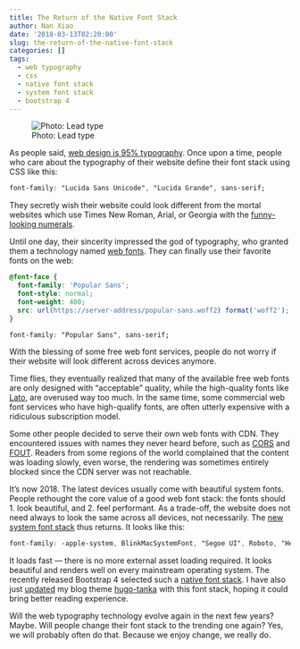 ```yaml
---
title: The Return of the Native Font Stack
author: Nan Xiao
date: '2018-03-13T02:20:00'
slug: the-return-of-the-native-font-stack
categories: []
tags:
  - web typography
  - css
  - native font stack
  - system font stack
  - bootstrap 4
---
```


![Photo: Lead type](/image/lead-set-printing.jpg)

As people said, [web design is 95% typography](https://ia.net/topics/the-web-is-all-about-typography-period/).
Once upon a time, people who care about the typography of their website
define their font stack using CSS like this:

```css
font-family: "Lucida Sans Unicode", "Lucida Grande", sans-serif;
```

They secretly wish their website could look different from the mortal
websites which use Times New Roman, Arial, or Georgia with the
[funny-looking numerals](https://nedbatchelder.com/blog/200805/bad_web_type_georgias_numerals.html).

Until one day, their sincerity impressed the god of typography,
who granted them a technology named
[web fonts](https://en.wikipedia.org/wiki/Web_typography#Web_fonts).
They can finally use their favorite fonts on the web:

```css
@font-face {
  font-family: 'Popular Sans';
  font-style: normal;
  font-weight: 400;
  src: url(https://server-address/popular-sans.woff2) format('woff2');
}

font-family: "Popular Sans", sans-serif;
```

With the blessing of some free web font services, people do not
worry if their website will look different across devices anymore.

Time flies, they eventually realized that many of the available free
web fonts are only designed with "acceptable" quality, while the high-quality
fonts like [Lato](http://www.latofonts.com/), are overused way too much.
In the same time, some commercial web font services who have
high-qualify fonts, are often utterly expensive with a ridiculous
subscription model.

Some other people decided to serve their own web fonts with CDN.
They encountered issues with names they never heard before, such as
[CORS](https://developer.mozilla.org/en-US/docs/Web/HTTP/CORS)
and [FOUT](https://github.com/typekit/webfontloader).
Readers from some regions of the world complained that
the content was loading slowly, even worse, the rendering
was sometimes entirely blocked since the CDN server was not reachable.

It's now 2018. The latest devices usually come with beautiful
system fonts. People rethought the core value of a good web font stack:
the fonts should 1. look beautiful, and 2. feel performant.
As a trade-off, the website does not need always to look the
same across all devices, not necessarily. The
[new system font stack](https://bitsofco.de/the-new-system-font-stack/)
thus returns. It looks like this:

```css
font-family: -apple-system, BlinkMacSystemFont, "Segoe UI", Roboto, "Helvetica Neue", Arial, sans-serif;
```

It loads fast --- there is no more external asset loading required.
It looks beautiful and renders well on every mainstream operating system.
The recently released Bootstrap 4 selected such a
[native font stack](https://getbootstrap.com/docs/4.0/content/reboot/#native-font-stack).
I have also just [updated](https://github.com/road2stat/hugo-tanka/commit/7bc79daa9ac1071908b3cc0d42863bf4fa3f1e04)
my blog theme [hugo-tanka](https://github.com/road2stat/hugo-tanka)
with this font stack, hoping it could bring better reading experience.

Will the web typography technology evolve again in the next few years? Maybe.
Will people change their font stack to the trending one again?
Yes, we will probably often do that. Because we enjoy change, we really do.
